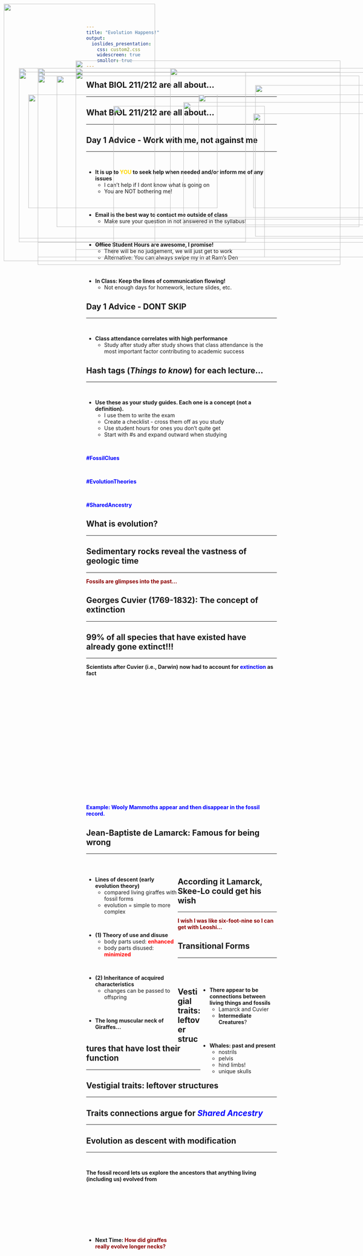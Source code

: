```yaml
---
title: "Evolution Happens!"
output: 
  ioslides_presentation:
    css: custom2.css
    widescreen: true
    smaller: true
---
```


## What BIOL 211/212 are all about...
<hr>

<IMG STYLE="position:absolute; TOP:160px; LEFT:200px; WIDTH:700px; HEIGHT:500px" SRC="images/211212.png">

## What BIOL 211/212 are all about...
<hr>

<IMG STYLE="position:absolute; TOP:180px; LEFT:50px; WIDTH:1000px; HEIGHT:450px" SRC="images/hierarchy.png">

## Day 1 Advice - Work with me, not against me
<hr>
<br/>

* **It is up to <span style="color:gold">YOU</span> to seek help when needed and/or inform me of any issues**
    + I can't help if I dont know what is going on
    + You are NOT bothering me! 

<br/>

* **Email is the best way to contact me outside of class**
    + Make sure your question in not answered in the syllabus!

<br/>

* **~~Office~~ Student Hours are awesome, I promise!**
    + There will be no judgement, we will just get to work
    + Alternative: You can always swipe my in at Ram's Den
    
<br/>

* **In Class: Keep the lines of communication flowing!**
    + Not enough days for homework, lecture slides, etc. 
    
<IMG STYLE="position:absolute; TOP:300px; LEFT:670px; WIDTH:400px; HEIGHT:250px" SRC="images/youme.png">

## Day 1 Advice - DONT SKIP
<hr>
<br/>

* **Class attendance correlates with high performance**
    + Study after study after study shows that class attendance is the most important factor contributing to academic success
    
<IMG STYLE="position:absolute; TOP:280px; LEFT:300px; WIDTH:400px; HEIGHT:400px" SRC="images/testscores.png">

## Hash tags (*Things to know*) for each lecture...
<hr>
<br/>

* **Use these as your study guides. Each one is a concept (not a definition).**
    + I use them to write the exam
    + Create a checklist - cross them off as you study
    + Use student hours for ones you don't quite get
    + Start with #s and expand outward when studying
    
<br/>

<span style="color:blue">**#FossilClues**</span>

<br/>

<span style="color:blue">**#EvolutionTheories**</span>

<br/>

<span style="color:blue">**#SharedAncestry**</span>

## What is evolution?
<hr>

<IMG STYLE="position:absolute; TOP:180px; LEFT:100px; WIDTH:900px; HEIGHT:500px" SRC="images/evolve.jpg">

## Sedimentary rocks reveal the vastness of geologic time
<hr>
<span style="color:darkred">**Fossils are glimpses into the past...**</span>

<IMG STYLE="position:absolute; TOP:190px; LEFT:200px; WIDTH:700px; HEIGHT:500px" SRC="images/SedimentaryStrata.jpg">

## 

<IMG STYLE="position:absolute; TOP:10px; LEFT:10px; WIDTH:400px; HEIGHT:680px" SRC="images/reef.jpg">

<IMG STYLE="position:absolute; TOP:180px; LEFT:450px; WIDTH:600px; HEIGHT:400px" SRC="images/reef2.jpg">

## Georges Cuvier (1769-1832): The concept of extinction
<hr>

<IMG STYLE="position:absolute; TOP:180px; LEFT:200px; WIDTH:700px; HEIGHT:500px" SRC="images/mastodon.jpg">

## 99% of all species that have existed have already gone extinct!!!
<hr>
**Scientists after Cuvier (i.e., Darwin) now had to account for <span style="color:blue">extinction</span> as fact**
<br/>
<br/>
<br/>
<br/>
<br/>
<br/>
<br/>
<br/>
<br/>
<br/>
<br/>
<br/>
<br/>
<br/>
<br/>
<br/>
<br/>
<br/>
<br/>
<br/>

<span style="color:blue">**Example: Wooly Mammoths appear and then disappear in the fossil record.**</span>

<IMG STYLE="position:absolute; TOP:191px; LEFT:100px; WIDTH:900px; HEIGHT:450px" SRC="images/extinct.png">

## Jean-Baptiste de Lamarck: Famous for being wrong
<hr>
<br/>

<div style="float: left; width: 48%;">

* **Lines of descent (early evolution theory)**
    + compared living giraffes  with fossil forms
    + evolution =  simple to more complex

<br/>

* **(1) Theory of use and disuse**
    + body parts used: **<span style="color:red">enhanced</span>**
    + body parts disused: **<span style="color:red">minimized</span>**

<br/>

* **(2) Inheritance of acquired characteristics**
    + changes can be passed to offspring
    
<br/>

* **The long muscular neck of Giraffes...**

</div>

<IMG STYLE="position:absolute; TOP:250px; LEFT:525px; WIDTH:550px; HEIGHT:325px" SRC="images/giraffe.jpg">

## According it Lamarck, Skee-Lo could get his wish
<hr>
<span style="color:darkred">**I wish I was like six-foot-nine so I can get with Leoshi...**</span>

<IMG STYLE="position:absolute; TOP:200px; LEFT:150px; WIDTH:800px; HEIGHT:400px" SRC="images/skeelo.jpg">

## Transitional Forms
<hr>
<br/>
<br/>

<IMG STYLE="position:absolute; TOP:250px; LEFT:75px; WIDTH:500px; HEIGHT:300px" SRC="images/nostril_migration.gif">

<div style="float: right; width: 40%;">

* **There appear to be connections between living things and fossils**
    + Lamarck and Cuvier
    + **Intermediate Creatures**?


<br/>

* **Whales: past and present**
    + nostrils
    + pelvis
    + hind limbs!
    + unique skulls

</div>

## Vestigial traits: leftover structures that have lost their function
<hr>

<IMG STYLE="position:absolute; TOP:190px; LEFT:50px; WIDTH:600px; HEIGHT:450px" SRC="images/whales2.jpg">

## Vestigial traits: leftover structures
<hr>

<IMG STYLE="position:absolute; TOP:190px; LEFT:50px; WIDTH:600px; HEIGHT:450px" SRC="images/whales2.jpg">

<IMG STYLE="position:absolute; TOP:225px; LEFT:675px; WIDTH:400px; HEIGHT:400px" SRC="images/humans.jpg">

## Traits connections argue for <span style="color:blue">*Shared Ancestry*</span>
<hr>

<IMG STYLE="position:absolute; TOP:200px; LEFT:100px; WIDTH:800px; HEIGHT:500px" SRC="images/TransitionToSea.jpg">

## Evolution as descent with modification
<hr>
<br/>

**The fossil record lets us explore the ancestors that anything living (including us) evolved from**

<br/>
<br/>
<br/>
<br/>
<br/>
<br/>

<div style="float: left; width: 48%;">

* **Next Time: <span style="color:darkred">How did giraffes really evolve longer necks?</span>**

</div>

<IMG STYLE="position:absolute; TOP:270px; LEFT:485px; WIDTH:550px; HEIGHT:325px" SRC="images/giraffe.jpg">
